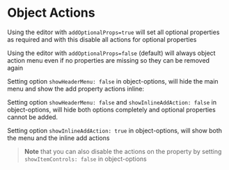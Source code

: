 
<Meta title="ObjectActions" />

# Object Actions

Using the editor with `addOptionalProps=true` will set all optional properties as required and with this disable all actions for optional properties

<Canvas className="inline" of={ObjectActions.AllPropertiesRequired} />

Using the editor with `addOptionalProps=false` (default) will always object action menu even if no properties are missing so they can be removed again

<Canvas className="inline" of={ObjectActions.OptionalProperties} />

Setting option `showHeaderMenu: false` in object-options, will hide the main menu and show the add property actions inline:

<Canvas className="inline" of={ObjectActions.OptionalPropertiesInline} />

Setting option `showHeaderMenu: false` and `showInlineAddAction: false` in object-options, will hide both options completely and optional properties cannot be added.

<Canvas className="inline" of={ObjectActions.OptionalPropertiesOff} />

Setting option `showInlineAddAction: true` in object-options, will show both the menu and the inline add actions

<Canvas className="inline" of={ObjectActions.OptionalPropertiesBoth} />

> **Note** that you can also disable the actions on the property by setting `showItemControls: false` in object-options

<Canvas className="inline" of={ObjectActions.OptionalPropertiesDisableDelete} />
